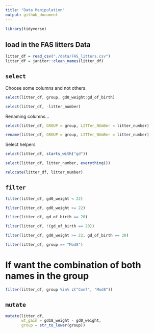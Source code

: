 ```yaml
---
title: "Data Manipulation"
output: github_document
---
```


```r
library(tidyverse)
```

## load in the FAS litters Data

```r
litter_df = read_csv("./data/FAS_litters.csv")
litter_df = janitor::clean_names(litter_df)
```

## `select`

Choose some columns and not others.

```r
select(litter_df, group, gd0_weight:gd_of_birth)
```

```r
select(litter_df, -litter_number)
```

Renaming columns...

```r
select(litter_df, GROUP = group, LITTer_NUmBer = litter_number)
```

```r
rename(litter_df, GROUP = group, LITTer_NUmBer = litter_number)
```

Select helpers

```r
select(litter_df, starts_with("gd"))
```

```r
select(litter_df, litter_number, everything())
```

```r
relocate(litter_df, litter_number)
```

## `filter`

```r
filter(litter_df, gd0_weight < 22)
```

```r
filter(litter_df, gd0_weight >= 22)
```

```r
filter(litter_df, gd_of_birth == 20)
```

```r
filter(litter_df, !(gd_of_birth == 20))
```

```r
filter(litter_df, gd0_weight >= 22, gd_of_birth == 20)
```

```r
filter(litter_df, group == "Mod8")
```

# If want the combination of both names in the group
```r
filter(litter_df, group %in% c("Con7", "Mod8"))
```

## `mutate`

```r
mutate(litter_df, 
       wt_gain = gd18_weight - gd0_weight,
       group = str_to_lower(group))
```

